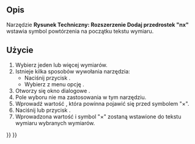 <languages/>

{{Docnav/pl
|[[TechDraw_ExtensionInsertSquare/pl|Rozszerzenie Dodaj przedrostek "〼"]]
|[[TechDraw_ExtensionRemovePrefixChar/pl|Usuń przedrostek]]
|[[TechDraw_Workbench/pl|środowisko pracy Rysunek Techniczny]]
|IconL=TechDraw_ExtensionInsertSquare.svg
|IconR=TechDraw_ExtensionRemovePrefixChar.svg
|IconC=Workbench_TechDraw.svg
}}

{{GuiCommand/pl
|Name=TechDraw ExtensionInsertRepetition
|Name/pl=Rysunek Techniczny: Rozszerzenie Dodaj przedrostek "n×"
|MenuLocation=TechDraw → Extensions: Dimensions →Rysunek Techniczny → Rozszerzenia: Wymiary → Dodaj przedrostek "n×"
|Workbenches=[[TechDraw_Workbench/pl|Rysunek Techniczny]]
|Version=1.0
|SeeAlso=[[TechDraw_ExtensionInsertDiameterpl|Dodaj przedrostek "⌀"]], [[TechDraw_ExtensionInsertSquare/pl|Dodaj przedrostek "〼"]]
}}

<span id="Description"></span>
==Opis==

Narzędzie '''Rysunek Techniczny: Rozszerzenie Dodaj przedrostek "nx"''' wstawia symbol powtórzenia na początku tekstu wymiaru.

<span id="Usage"></span>
==Użycie==

# Wybierz jeden lub więcej wymiarów.
# Istnieje kilka sposobów wywołania narzędzia:
#* Naciśnij przycisk {{Button|[[Image:TechDraw_ExtensionInsertRepetition.svg|16px]] '''Dodaj przedrostek "n×"'''}}.
#* Wybierz  z menu opcję {{MenuCommand|Rysunek Techniczny → Rozszerzenia: Wymiary → [[Image:TechDraw_ExtensionInsertRepetition.svg|16px]] Dodaj przedrostek "n×"}}.
# Otworzy się okno dialogowe {{MenuCommand|Zmień pole edytowalne}}.
# Pole wyboru {{MenuCommand|Wypełnij automatycznie}} nie ma zastosowania w tym narzędziu.
# Wprowadź wartość {{MenuCommand|Wartość}}, która powinna pojawić się przed symbolem "×".
# Naciśnij {{KEY|Enter}} lub przycisk {{Button|OK}}.
# Wprowadzona wartość i symbol "×" zostaną wstawione do tekstu wymiaru wybranych wymiarów.


{{Docnav/pl
|[[TechDraw_ExtensionInsertSquare/pl|Rozszerzenie Dodaj przedrostek "〼"]]
|[[TechDraw_ExtensionRemovePrefixChar/pl|Usuń przedrostek]]
|[[TechDraw_Workbench/pl|środowisko pracy Rysunek Techniczny]]
|IconL=TechDraw_ExtensionInsertSquare.svg
|IconR=TechDraw_ExtensionRemovePrefixChar.svg
|IconC=Workbench_TechDraw.svg
}}

{{TechDraw_Tools_navi{{#translation:}}}}
{{Userdocnavi{{#translation:}}}}